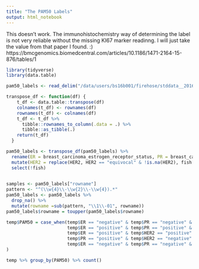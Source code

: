 ```yaml
---
title: "The PAM50 Labels"
output: html_notebook
---
```

This doesn't work. The immunohistochemistry way of determining the label is not very reliable without the missing KI67 marker readinng. I will just take the value from that paper I found. :)
https://bmcgenomics.biomedcentral.com/articles/10.1186/1471-2164-15-876/tables/1
```r
library(tidyverse)
library(data.table)
```
```r
pam50_labels <- read_delim("/data/users/bs16b001/firehose/stddata__2016_01_28/BRCA/20160128/gdac.broadinstitute.org_BRCA.Clinical_Pick_Tier1.Level_4.2016012800.0.0/All_CDEs.txt", "\t", escape_double = FALSE, trim_ws = TRUE) %>% slice(26,31,80,81) %>% column_to_rownames(var = "bcr_patient_barcode")
```

```r
transpose_df <- function(df) {
    t_df <- data.table::transpose(df)
    colnames(t_df) <- rownames(df)
    rownames(t_df) <- colnames(df)
    t_df <- t_df %>%
      tibble::rownames_to_column(.data = .) %>%
      tibble::as_tibble(.)
    return(t_df)
  }
```

```r
pam50_labels <- transpose_df(pam50_labels) %>%
  rename(ER = breast_carcinoma_estrogen_receptor_status, PR = breast_carcinoma_progesterone_receptor_status, HER2 = lab_proc_her2_neu_immunohistochemistry_receptor_status, fish = lab_procedure_her2_neu_in_situ_hybrid_outcome_type) %>%
  mutate(HER2 = replace(HER2, HER2 == "equivocal" & !is.na(HER2), fish[HER2 == "equivocal" & !is.na(HER2)])) %>%
  select(!fish)
  
```

```r
samples <- pam50_labels["rowname"]
pattern <- "^(\\w{4}\\-\\w{2}\\-\\w{4}).*"
pam50_labels <- pam50_labels %>%
  drop_na() %>%
  mutate(rowname =sub(pattern, "\\1\\-01", rowname))
pam50_labels$rowname = toupper(pam50_labels$rowname)

temp$PAM50 = case_when(temp$ER == "negative" & temp$PR == "negative" & temp$HER2 == "negative" ~ "Basal",
                       temp$ER == "positive" & temp$PR == "positive" & temp$HER2 == "negative" ~ "LumA",
                       temp$ER == "positive" & temp$HER2 == "positive" ~ "LumB",
                       temp$PR == "positive" & temp$HER2 == "negative" ~ "LumB",
                       temp$ER == "negative" & temp$PR == "negative" & temp$HER2 == "positive" ~ "HER2"
)

temp %>% group_by(PAM50) %>% count()
```



